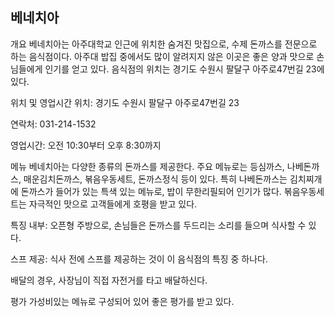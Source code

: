 ## 베네치아

개요
베네치아는 아주대학교 인근에 위치한 숨겨진 맛집으로, 수제 돈까스를 전문으로 하는 음식점이다. 아주대 밥집 중에서도 많이 알려지지 않은 이곳은 좋은 양과 맛으로 손님들에게 인기를 얻고 있다. 음식점의 위치는 경기도 수원시 팔달구 아주로47번길 23에 있다.

위치 및 영업시간
위치: 경기도 수원시 팔달구 아주로47번길 23

연락처: 031-214-1532

영업시간: 오전 10:30부터 오후 8:30까지

메뉴
베네치아는 다양한 종류의 돈까스를 제공한다. 주요 메뉴로는 등심까스, 나베돈까스, 매운김치돈까스, 볶음우동세트, 돈까스정식 등이 있다. 특히 나베돈까스는 김치찌개에 돈까스가 들어가 있는 특색 있는 메뉴로, 밥이 무한리필되어 인기가 많다. 볶음우동세트는 자극적인 맛으로 고객들에게 호평을 받고 있다.

특징
내부: 오픈형 주방으로, 손님들은 돈까스를 두드리는 소리를 들으며 식사할 수 있다.

스프 제공: 식사 전에 스프를 제공하는 것이 이 음식점의 특징 중 하나다.

배달의 경우, 사장님이 직접 자전거를 타고 배달하신다.

평가
가성비있는 메뉴로 구성되어 있어 좋은 평가를 받고 있다.